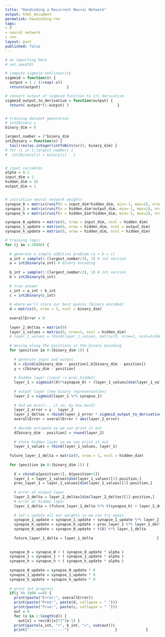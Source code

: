 ```yaml
---
title: "Handcoding a Recurrent Neural Network"
output: html_document
permalink: handcoding-rnn
tags:
- R
- neural network
- rnn
layout: post
published: false
---
```


```r
# no importing here
# set.seed(0)

# compute sigmoid nonlinearity
sigmoid = function(x) {
  output = 1 / (1+exp(-x))
  return(output)            }

# convert output of sigmoid function to its derivative
sigmoid_output_to_derivative = function(output) {
  return( output*(1-output) )                      }


# training dataset generation
# int2binary = 
binary_dim = 8

largest_number = 2^binary_dim
int2binary = function(x) {
  tail(rev(as.integer(intToBits(x))), binary_dim) }
# for (i in 1:largest_number) {
#  int2binary[i] = binary[i]   }


# input variables
alpha = 0.1
input_dim = 2
hidden_dim = 16
output_dim = 1


# initialize neural network weights
synapse_0 = matrix(runif(n = input_dim*hidden_dim, min=-1, max=1), nrow=input_dim)
synapse_1 = matrix(runif(n = hidden_dim*output_dim, min=-1, max=1), nrow=hidden_dim)
synapse_h = matrix(runif(n = hidden_dim*hidden_dim, min=-1, max=1), nrow=hidden_dim)

synapse_0_update = matrix(0, nrow = input_dim, ncol = hidden_dim)
synapse_1_update = matrix(0, nrow = hidden_dim, ncol = output_dim)
synapse_h_update = matrix(0, nrow = hidden_dim, ncol = hidden_dim)

# training logic
for (j in 1:10000) {
  
  # generate a simple addition problem (a + b = c)
  a_int = sample(1:(largest_number/2), 1) # int version
  a = int2binary(a_int) # binary encoding
  
  b_int = sample(1:(largest_number/2), 1) # int version
  b = int2binary(b_int)
  
  # true answer
  c_int = a_int + b_int
  c = int2binary(c_int)
  
  # where we'll store our best guesss (binary encoded)
  d = matrix(0, nrow = 1, ncol = binary_dim)
  
  overallError = 0
  
  layer_2_deltas = matrix(0)
  layer_1_values = matrix(0, nrow=1, ncol = hidden_dim)
  # layer_1_values = rbind(layer_1_values, matrix(0, nrow=1, ncol=hidden_dim))
  
  # moving along the positions in the binary encoding
  for (position in 0:(binary_dim-1)) {
    
    # generate input and output
    X = cbind(a[binary_dim - position],b[binary_dim - position])
    y = c[binary_dim - position]
    
    # hidden layer (input ~+ prev_hidden)
    layer_1 = sigmoid((X%*%synapse_0) + (layer_1_values[dim(layer_1_values)[1],] %*% synapse_h))
    
    # output layer (new binary representation)
    layer_2 = sigmoid(layer_1 %*% synapse_1)
    
    # did we miss?... if so, by how much?
    layer_2_error = y - layer_2
    layer_2_deltas = rbind(layer_2_error * sigmoid_output_to_derivative(layer_2), layer_2_deltas)
    overallError = overallError + abs(layer_2_error)
    
    # decode estimate so we can print it out
    d[binary_dim - position] = round(layer_2)
    
    # store hidden layer so we can print it out
    layer_1_values = rbind(layer_1_values, layer_1)                                                  }
  
  future_layer_1_delta = matrix(0, nrow = 1, ncol = hidden_dim)
  
  for (position in 0:(binary_dim-1)) {
    
    X = cbind(a[position+1], b[position+1])
    layer_1 = layer_1_values[dim(layer_1_values)[1]-position,]
    prev_layer_1 = layer_1_values[dim(layer_1_values)[1]-position,]
    
    # error at output layer
    layer_2_delta = layer_2_deltas[dim(layer_2_deltas)[1]-position,]
    # error at hidden layer
    layer_1_delta = (future_layer_1_delta %*% t(synapse_h) + layer_2_delta %*% t(synapse_1)) * sigmoid_output_to_derivative(layer_1)
    
    # let's update all our weights so we can try again
    synapse_1_update = synapse_1_update + synapse_1_update %*% layer_2_delta
    synapse_h_update = synapse_h_update + prev_layer_1 %*% layer_1_delta
    synapse_0_update = synapse_0_update + t(X) %*% layer_1_delta
    
    future_layer_1_delta = layer_1_delta                             }
  
  
  synapse_0 = synapse_0 + ( synapse_0_update * alpha )
  synapse_1 = synapse_1 + ( synapse_1_update * alpha )
  synapse_h = synapse_h + ( synapse_h_update * alpha )
  
  synapse_0_update = synapse_0_update * 0
  synapse_1_update = synapse_1_update * 0
  synapse_h_update = synapse_h_update * 0
  
  # print out progress
  if(j %% 1000 ==0) {
    print(paste("Error:", overallError))
    print(paste("Pred:", paste(d, collapse = " ")))
    print(paste("True:", paste(c, collapse = " ")))
    out = 0
    for (x in 1:length(d)) {
      out[x] = rev(d)[x]*2^(x-1) }
    print(paste(a_int, "+", b_int, "=", sum(out)))
    print("----------------")                     }             }

```
